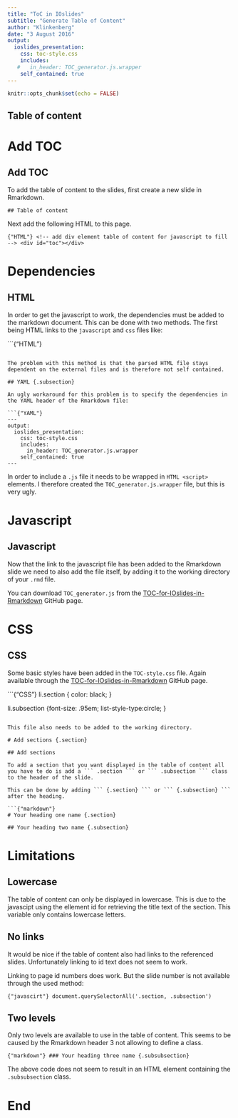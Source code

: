```yaml
---
title: "ToC in IOslides"
subtitle: "Generate Table of Content"
author: "Klinkenberg"
date: "3 August 2016"
output:
  ioslides_presentation:
    css: toc-style.css
    includes:
   #   in_header: TOC_generator.js.wrapper
    self_contained: true
---
```


```r
knitr::opts_chunk$set(echo = FALSE)
```

## Table of content

<!-- Link to table of content javascript -->
<script language="JavaScript" src="TOC_generator.js"></script>

<!-- Link to table of content style 
<link rel="stylesheet" type="text/css" href="toc-style.css">-->

<!-- add div element table of content for javascript to fill -->
<div id="toc"></div>

# Add TOC {.section}

## Add TOC

To add the table of content to the slides, first create a new slide in Rmarkdown.

``` ## Table of content ```

Next add the following HTML to this page.

```{"HTML"}
<!-- add div element table of content for javascript to fill -->
<div id="toc"></div>
```

# Dependencies {.section}

## HTML {.subsection}

In order to get the javascript to work, the dependencies must be added to the markdown document. This can be done with two methods. The first being HTML links to the ```javascript``` and ```css``` files like:

```{"HTML"}
<!-- Link to table of content javascript -->
<script language="JavaScript" src="TOC_generator.js"></script>

<!-- Link to table of content style -->
<link rel="stylesheet" type="text/css" href="toc-style.css">
```

The problem with this method is that the parsed HTML file stays dependent on the external files and is therefore not self contained.

## YAML {.subsection}

An ugly workaround for this problem is to specify the dependencies in the YAML header of the Rmarkdown file:

```{"YAML"}
---
output:
  ioslides_presentation:
    css: toc-style.css
    includes:
      in_header: TOC_generator.js.wrapper
    self_contained: true
---
```

In order to include a ```.js``` file it needs to be wrapped in ```HTML <script>```
elements. I therefore created the ```TOC_generator.js.wrapper``` file, but this is very ugly.

# Javascript {.section}

## Javascript

Now that the link to the javascript file has been added to the Rmarkdown slide we need to also add the file itself, by adding it to the working directory of your ``` .rmd ``` file.

You can download ``` TOC_generator.js ``` from the [TOC-for-IOslides-in-Rmarkdown](https://github.com/ShKlinkenberg/TOC-for-IOslides-in-Rmarkdown) GitHub page.

# CSS {.section}

## CSS

Some basic styles have been added in the ``` TOC-style.css ``` file. Again available through the [TOC-for-IOslides-in-Rmarkdown](https://github.com/ShKlinkenberg/TOC-for-IOslides-in-Rmarkdown) GitHub page.

```{"CSS"}
li.section { color: black; }

li.subsection {font-size: .95em; 
               list-style-type:circle;
}
```

This file also needs to be added to the working directory.

# Add sections {.section}

## Add sections

To add a section that you want displayed in the table of content all you have te do is add a ``` .section ``` or ``` .subsection ``` class to the header of the slide.

This can be done by adding ``` {.section} ``` or ``` {.subsection} ``` after the heading.

```{"markdown"}
# Your heading one name {.section}

## Your heading two name {.subsection}
```

# Limitations {.section}

## Lowercase {.subsection}

The table of content can only be displayed in lowercase. This is due to the javascipt using the ellement id for retrieving the title text of the section. This variable only contains lowercase letters.

## No links {.subsection}

It would be nice if the table of content also had links to the referenced slides. Unfortunately linking to id text does not seem to work.

Linking to page id numbers does work. But the slide number is not available through the used method: 

```{"javascirt"}
document.querySelectorAll('.section, .subsection')
```

## Two levels {.subsection}

Only two levels are available to use in the table of content. This seems to be caused by the Rmarkdown header 3 not allowing to define a class.

```{"markdown"}
### Your heading three name {.subsubsection}
```

The above code does not seem to result in an HTML element containing the ``` .subsubsection ``` class.

# End